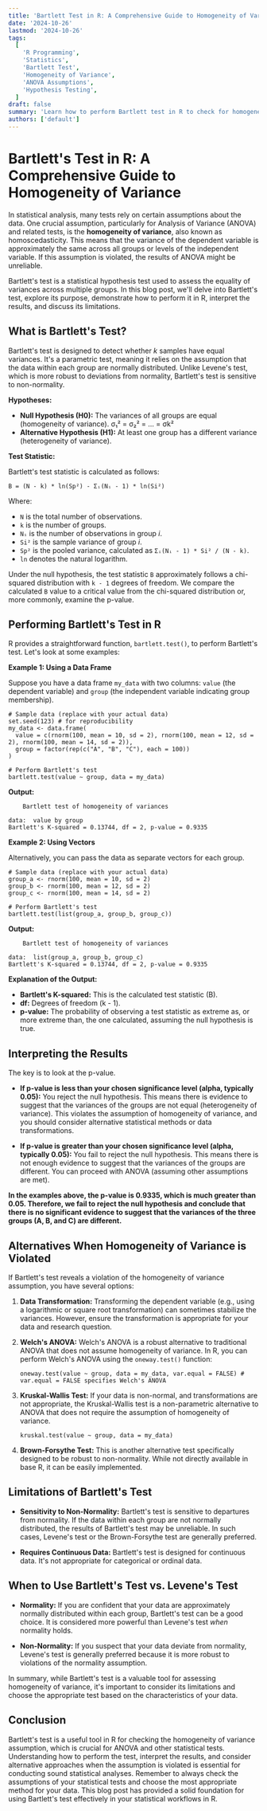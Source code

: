 ```yaml
---
title: 'Bartlett Test in R: A Comprehensive Guide to Homogeneity of Variance'
date: '2024-10-26'
lastmod: '2024-10-26'
tags:
  [
    'R Programming',
    'Statistics',
    'Bartlett Test',
    'Homogeneity of Variance',
    'ANOVA Assumptions',
    'Hypothesis Testing',
  ]
draft: false
summary: 'Learn how to perform Bartlett test in R to check for homogeneity of variance, a crucial assumption for ANOVA and other statistical tests. This guide provides detailed explanations, code examples, and interpretations to help you effectively analyze your data.'
authors: ['default']
---
```


# Bartlett's Test in R: A Comprehensive Guide to Homogeneity of Variance

In statistical analysis, many tests rely on certain assumptions about the data. One crucial assumption, particularly for Analysis of Variance (ANOVA) and related tests, is the **homogeneity of variance**, also known as homoscedasticity. This means that the variance of the dependent variable is approximately the same across all groups or levels of the independent variable. If this assumption is violated, the results of ANOVA might be unreliable.

Bartlett's test is a statistical hypothesis test used to assess the equality of variances across multiple groups. In this blog post, we'll delve into Bartlett's test, explore its purpose, demonstrate how to perform it in R, interpret the results, and discuss its limitations.

## What is Bartlett's Test?

Bartlett's test is designed to detect whether _k_ samples have equal variances. It's a parametric test, meaning it relies on the assumption that the data within each group are normally distributed. Unlike Levene's test, which is more robust to deviations from normality, Bartlett's test is sensitive to non-normality.

**Hypotheses:**

- **Null Hypothesis (H0):** The variances of all groups are equal (homogeneity of variance). σ₁² = σ₂² = ... = σk²
- **Alternative Hypothesis (H1):** At least one group has a different variance (heterogeneity of variance).

**Test Statistic:**

Bartlett's test statistic is calculated as follows:

```
B = (N - k) * ln(Sp²) - Σᵢ(Nᵢ - 1) * ln(Si²)
```

Where:

- `N` is the total number of observations.
- `k` is the number of groups.
- `Nᵢ` is the number of observations in group _i_.
- `Si²` is the sample variance of group _i_.
- `Sp²` is the pooled variance, calculated as `Σᵢ(Nᵢ - 1) * Si² / (N - k)`.
- `ln` denotes the natural logarithm.

Under the null hypothesis, the test statistic `B` approximately follows a chi-squared distribution with `k - 1` degrees of freedom. We compare the calculated `B` value to a critical value from the chi-squared distribution or, more commonly, examine the p-value.

## Performing Bartlett's Test in R

R provides a straightforward function, `bartlett.test()`, to perform Bartlett's test. Let's look at some examples:

**Example 1: Using a Data Frame**

Suppose you have a data frame `my_data` with two columns: `value` (the dependent variable) and `group` (the independent variable indicating group membership).

```plaintext
# Sample data (replace with your actual data)
set.seed(123) # for reproducibility
my_data <- data.frame(
  value = c(rnorm(100, mean = 10, sd = 2), rnorm(100, mean = 12, sd = 2), rnorm(100, mean = 14, sd = 2)),
  group = factor(rep(c("A", "B", "C"), each = 100))
)

# Perform Bartlett's test
bartlett.test(value ~ group, data = my_data)
```

**Output:**

```
	Bartlett test of homogeneity of variances

data:  value by group
Bartlett's K-squared = 0.13744, df = 2, p-value = 0.9335
```

**Example 2: Using Vectors**

Alternatively, you can pass the data as separate vectors for each group.

```plaintext
# Sample data (replace with your actual data)
group_a <- rnorm(100, mean = 10, sd = 2)
group_b <- rnorm(100, mean = 12, sd = 2)
group_c <- rnorm(100, mean = 14, sd = 2)

# Perform Bartlett's test
bartlett.test(list(group_a, group_b, group_c))
```

**Output:**

```
	Bartlett test of homogeneity of variances

data:  list(group_a, group_b, group_c)
Bartlett's K-squared = 0.13744, df = 2, p-value = 0.9335
```

**Explanation of the Output:**

- **Bartlett's K-squared:** This is the calculated test statistic (B).
- **df:** Degrees of freedom (k - 1).
- **p-value:** The probability of observing a test statistic as extreme as, or more extreme than, the one calculated, assuming the null hypothesis is true.

## Interpreting the Results

The key is to look at the p-value.

- **If p-value is less than your chosen significance level (alpha, typically 0.05):** You reject the null hypothesis. This means there is evidence to suggest that the variances of the groups are not equal (heterogeneity of variance). This violates the assumption of homogeneity of variance, and you should consider alternative statistical methods or data transformations.

- **If p-value is greater than your chosen significance level (alpha, typically 0.05):** You fail to reject the null hypothesis. This means there is not enough evidence to suggest that the variances of the groups are different. You can proceed with ANOVA (assuming other assumptions are met).

**In the examples above, the p-value is 0.9335, which is much greater than 0.05. Therefore, we fail to reject the null hypothesis and conclude that there is no significant evidence to suggest that the variances of the three groups (A, B, and C) are different.**

## Alternatives When Homogeneity of Variance is Violated

If Bartlett's test reveals a violation of the homogeneity of variance assumption, you have several options:

1.  **Data Transformation:** Transforming the dependent variable (e.g., using a logarithmic or square root transformation) can sometimes stabilize the variances. However, ensure the transformation is appropriate for your data and research question.

2.  **Welch's ANOVA:** Welch's ANOVA is a robust alternative to traditional ANOVA that does not assume homogeneity of variance. In R, you can perform Welch's ANOVA using the `oneway.test()` function:

    ```plaintext
    oneway.test(value ~ group, data = my_data, var.equal = FALSE) # var.equal = FALSE specifies Welch's ANOVA
    ```

3.  **Kruskal-Wallis Test:** If your data is non-normal, and transformations are not appropriate, the Kruskal-Wallis test is a non-parametric alternative to ANOVA that does not require the assumption of homogeneity of variance.

    ```plaintext
    kruskal.test(value ~ group, data = my_data)
    ```

4.  **Brown-Forsythe Test:** This is another alternative test specifically designed to be robust to non-normality. While not directly available in base R, it can be easily implemented.

## Limitations of Bartlett's Test

- **Sensitivity to Non-Normality:** Bartlett's test is sensitive to departures from normality. If the data within each group are not normally distributed, the results of Bartlett's test may be unreliable. In such cases, Levene's test or the Brown-Forsythe test are generally preferred.

- **Requires Continuous Data:** Bartlett's test is designed for continuous data. It's not appropriate for categorical or ordinal data.

## When to Use Bartlett's Test vs. Levene's Test

- **Normality:** If you are confident that your data are approximately normally distributed within each group, Bartlett's test can be a good choice. It is considered more powerful than Levene's test _when_ normality holds.

- **Non-Normality:** If you suspect that your data deviate from normality, Levene's test is generally preferred because it is more robust to violations of the normality assumption.

In summary, while Bartlett's test is a valuable tool for assessing homogeneity of variance, it's important to consider its limitations and choose the appropriate test based on the characteristics of your data.

## Conclusion

Bartlett's test is a useful tool in R for checking the homogeneity of variance assumption, which is crucial for ANOVA and other statistical tests. Understanding how to perform the test, interpret the results, and consider alternative approaches when the assumption is violated is essential for conducting sound statistical analyses. Remember to always check the assumptions of your statistical tests and choose the most appropriate method for your data. This blog post has provided a solid foundation for using Bartlett's test effectively in your statistical workflows in R.
